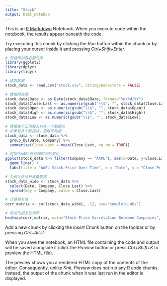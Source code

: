 ```yaml
---
title: "Stock"
output: html_notebok
---
```


This is an [R Markdown](http://rmarkdown.rstudio.com) Notebook. When you execute code within the notebook, the results appear beneath the code. 

Try executing this chunk by clicking the *Run* button within the chunk or by placing your cursor inside it and pressing *Ctrl+Shift+Enter*. 

```r
# 安装和加载必要的库
library(ggplot2)
library(dplyr)
library(tidyr)

# 读取数据
stock_data <- read.csv("stock.csv", stringsAsFactors = FALSE)

# 数据预处理
stock_data$Date <- as.Date(stock_data$Date, format="%m/%d/%Y")
stock_data$Close.Last <- as.numeric(gsub("\\$", "", stock_data$Close.Last))
stock_data$Open <- as.numeric(gsub("\\$", "", stock_data$Open))
stock_data$High <- as.numeric(gsub("\\$", "", stock_data$High))
stock_data$Low <- as.numeric(gsub("\\$", "", stock_data$Low))

# 确保每个公司每天只有一个数据点
# 如果有多个数据点，则取平均值
stock_data <- stock_data %>%
  group_by(Date, Company) %>%
  summarise(Close.Last = mean(Close.Last, na.rm = TRUE))

# 可视化AAPL股价随时间的变化
ggplot(stock_data %>% filter(Company == "AAPL"), aes(x=Date, y=Close.Last)) +
  geom_line() +
  labs(title = "AAPL Stock Price Over Time", x = "Date", y = "Close Price")

# 为相关性分析准备数据
stock_data_wide <- stock_data %>%
  select(Date, Company, Close.Last) %>%
  spread(key = Company, value = Close.Last)

# 计算相关性
corr_matrix <- cor(stock_data_wide[, -1], use="complete.obs")

# 可视化相关性矩阵
heatmap(corr_matrix, main="Stock Price Correlation Between Companies", Colv=NA, Rowv=NA)

```

Add a new chunk by clicking the *Insert Chunk* button on the toolbar or by pressing *Ctrl+Alt+I*.

When you save the notebook, an HTML file containing the code and output will be saved alongside it (click the *Preview* button or press *Ctrl+Shift+K* to preview the HTML file).

The preview shows you a rendered HTML copy of the contents of the editor. Consequently, unlike *Knit*, *Preview* does not run any R code chunks. Instead, the output of the chunk when it was last run in the editor is displayed.

